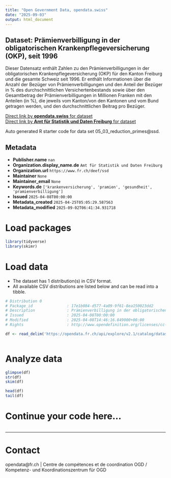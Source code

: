 ```yaml
---
title: "Open Government Data, opendata.swiss"
date: "2025-09-03"
output: html_document
---
```


## Dataset: Prämienverbilligung in der obligatorischen Krankenpflegeversicherung (OKP), seit 1996

Dieser Datensatz enthält Zahlen zu den Prämienverbilligungen in der obligatorischen Krankenpflegeversicherung (OKP) für den Kanton Freiburg und die gesamte Schweiz seit 1996. Er enthält Informationen über die Anzahl der Bezüger von Prämienverbilligungen und den Anteil der Bezüger in % des durchschnittlichen Versichertenbestands sowie über den Gesamtbetrag der Prämienverbilligungen in Millionen Franken mit den Anteilen (in %), die jeweils vom Kanton/von den Kantonen und vom Bund getragen werden, und den durchschnittlichen Beitrag pro Bezüger. 

[Direct link by **opendata.swiss** for dataset](https://opendata.swiss/de/dataset/pramienverbilligung-in-der-obligatorischen-krankenpflegeversicherung-okp-seit-1996)<br>
[Direct link by **Amt für Statistik und Daten Freiburg** for dataset](https://opendata.fr.ch/explore/dataset/05_03_reduction_primes/)

Auto generated R starter code for data set 05_03_reduction_primes@ssd.

## Metadata

- **Publisher.name** `nan`
- **Organization.display_name.de** `Amt für Statistik und Daten Freiburg`
- **Organization.url** `https://www.fr.ch/deef/ssd`
- **Maintainer** `None`
- **Maintainer_email** `None`
- **Keywords.de** `['krankenversicherung', 'pramien', 'gesundheit', 'pramienverbilligung']`
- **Issued** `2025-04-08T00:00:00`
- **Metadata_created** `2025-04-25T05:05:29.587563`
- **Metadata_modified** `2025-09-02T06:41:34.931718`


# Load packages

```r

library(tidyverse)
library(skimr)

```

# Load data

-   The dataset has 1 distribution(s) in CSV format.
-   All available CSV distributions are listed below and can be read into a tibble.

```r

# Distribution 0
# Package_id               : 17e1b084-d577-4a09-9f61-8ea150023dd2
# Description              : Prämienverbilligung in der obligatorischen Krankenpflegeversicherung (OKP), seit 1996 (csv)
# Issued                   : 2025-04-08T00:00:00
# Modified                 : 2025-04-08T14:46:16.849000+00:00
# Rights                   : http://www.opendefinition.org/licenses/cc-by-sa

df <- read_delim('https://opendata.fr.ch/api/explore/v2.1/catalog/datasets/05_03_reduction_primes/exports/csv?use_labels=true')



```

# Analyze data

```r

glimpse(df)
str(df)
skim(df)

head(df)
tail(df)

```

# Continue your code here...

```r

```

------------------------------------------------------------------------

# Contact

opendata@fr.ch | Centre de compétences et de coordination OGD / Kompetenz- und Koordinationszentrum für OGD
